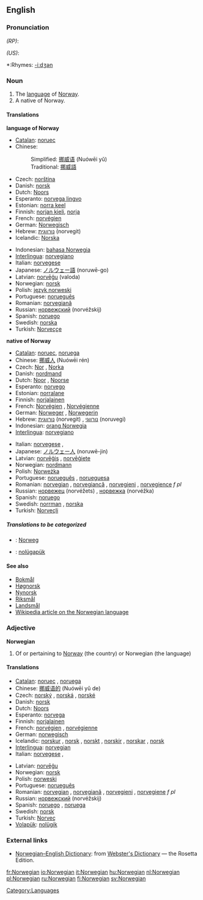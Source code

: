{{interwiktionary|code=no}}
==English==
{{wikipedia}}

===Pronunciation===
''(RP)'': {{IPA|/noːˈwɪː.dʒən/}}

''(US)'': {{IPA|/nɔːr'wɪ.dʒən/}}
*:Rhymes: [[Rhymes:English:-iːdʒən|-iːdʒən]]

===Noun===
{{en-noun}}

#The [[language]] of [[Norway]].
#A native of Norway.

====Translations====
'''language of Norway'''
{{top}}
*[[Catalan]]: [[noruec]] {{m}}
*Chinese:
*:Simplified: [[挪威语]] (Nuówēi yǔ)
*:Traditional: [[挪威語]]
*Czech: [[norština]] {{f}}
*Danish: [[norsk]]
*Dutch: [[Noors]] {{n}}
*Esperanto: [[norvega lingvo]]
*Estonian: [[norra keel]]
*Finnish: [[norjan kieli]], [[norja]]
*French: [[norvégien]] {{m}}
*German: [[Norwegisch]]
*Hebrew: [[נורווגית]] (norvegit) {{f}}
*Icelandic: [[Norska]]
{{mid}}
*Indonesian: [[bahasa Norwegia]]
*[[Interlingua]]: [[norvegiano]]
*Italian: [[norvegese]] {{m}}
*Japanese: [[ノルウェー語]] (noruwē-go)
*Latvian: [[norvēģu]] (valoda)
*Norwegian: [[norsk]]
*Polish: [[język norweski]] {{m}}
*Portuguese: [[norueguês]] {{m}}
*Romanian: [[norvegiană]] {{f}}
*Russian: [[норвежский]] (norvéžskij)
*Spanish: [[noruego]] {{m}}
*Swedish: [[norska]]
*Turkish: [[Norveççe]]
{{bottom}}

'''native of Norway'''
{{top}}
*[[Catalan]]: [[noruec]], {{m}}[[noruega]] {{f}}
*Chinese: [[挪威人]] (Nuówēi rén)
*Czech: [[Nor]] {{m}}, [[Norka]] {{f}}
*Danish: [[nordmand]]
*Dutch: [[Noor]] {{m}}, [[Noorse]] {{f}}
*Esperanto: [[norvego]]
*Estonian: [[norralane]]
*Finnish: [[norjalainen]]
*French: [[Norvégien]] {{m}}, [[Norvégienne]] {{f}}
*German: [[Norweger]] {{m}}, [[Norwegerin]] {{f}}
*Hebrew: [[נורווגית]] (norvegit) {{f}}, [[נורווגי]] (noruvegi) {{m}}
*Indonesian: [[orang Norwegia]]
*[[Interlingua]]: [[norvegiano]]
{{mid}}
*Italian: [[norvegese]] {{m}}, {{f}}
*Japanese: [[ノルウェー人]] (noruwē-jin)
*Latvian: [[norvēģis]] {{m}}, [[norvēģiete]] {{f}}
*Norwegian: [[nordmann]] {{m}}
*Polish: [[Norweżka]] {{f}}
*Portuguese: [[norueguês]] {{m}}, [[norueguesa]] {{f}}
*Romanian: [[norvegian]] {{m}}, [[norvegiancă]] {{f}}, [[norvegieni]] {{p}}, [[norvegience]] ''f pl''
*Russian: [[норвежец]] (norvéžets) {{m}}, [[норвежка]] (norvéžka) {{f}}
*Spanish: [[noruego]] {{m}}
*Swedish: [[norrman]] {{m}}, [[norska]] {{f}}
*Turkish: [[Norveçli]]
{{bottom}}

=====Translations to be categorized=====
{{checktrans}}
*{{ttbc|Polish}}: [[Norweg]] {{m}}
*{{ttbc|Volapük}}: [[nolügapük]]

====See also====
*[[Bokmål]]
*[[Høgnorsk]]
*[[Nynorsk]]
*[[Riksmål]]
*[[Landsmål]]
*[[w:Norwegian language|Wikipedia article on the Norwegian language]]

===Adjective===
'''Norwegian'''

# Of or pertaining to [[Norway]] (the country) or Norwegian (the language)

====Translations====
{{top}}
*[[Catalan]]: [[noruec]] {{m}}, [[noruega]] {{f}}
*Chinese: [[挪威语的]] (Nuówēi yǔ de)
*Czech: [[norský]] {{m}}, [[norská]] {{f}}, [[norské]] {{n}}
*Danish: [[norsk]]
*Dutch: [[Noors]]
*Esperanto: [[norvega]]
*Finnish: [[norjalainen]]
*French: [[norvégien]] {{m}}, [[norvégienne]] {{f}}
*German: [[norwegisch]]
*Icelandic: [[norskur]] {{m}}, [[norsk]] {{f}}, [[norskt]] {{n}}, [[norskir]] {{m}} {{p}},  [[norskar]] {{f}} {{p}}, [[norsk]] {{n}} {{p}}
*[[Interlingua]]: [[norvegian]]
*Italian: [[norvegese]] {{m}}, {{f}}
{{mid}}
*Latvian: [[norvēģu]]
*Norwegian: [[norsk]]
*Polish: [[norweski]]
*Portuguese: [[norueguês]]
*Romanian: [[norvegian]] {{m}}, [[norvegiană]] {{f}}, [[norvegieni]] {{p}}, [[norvegiene]] ''f pl''
*Russian: [[норвежский]] (norvéžskij)
*Spanish: [[noruego]] {{m}}, [[noruega]] {{f}}
*Swedish: [[norsk]]
*Turkish: [[Norveç]]
*[[Volapük]]: [[nolügik]]
{{bottom}}

===External links===
*[http://www.websters-online-dictionary.org/definition/Norwegian-english/ Norwegian–English Dictionary]: from [http://www.websters-online-dictionary.org/ Webster's Dictionary] — the Rosetta Edition.
{{ethnologue|code=nno}}
{{ethnologue|code=nob}}

[[Category:Languages]]

[[fr:Norwegian]]
[[io:Norwegian]]
[[it:Norwegian]]
[[hu:Norwegian]]
[[nl:Norwegian]]
[[pl:Norwegian]]
[[ru:Norwegian]]
[[fi:Norwegian]]
[[sv:Norwegian]]